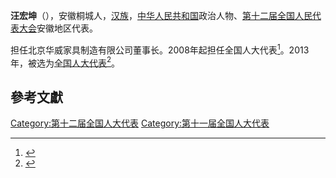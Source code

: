 '''汪宏坤'''（{{bd|1968年||}}），安徽桐城人，[[汉族|汉族]]，[[中华人民共和国|中华人民共和国]]政治人物、[[第十二届全国人民代表大会|第十二届全国人民代表大会]]安徽地区代表。

担任北京华威家具制造有限公司董事长。2008年起担任全国人大代表<ref>{{cite news|title=全国人大代表信息-汪宏坤|url= http://210.82.31.1:8084/delegate/viewDelegate.action?dbid=111003|accessdate=2013-04-05|newspaper=全国人大网|archive-url=https://web.archive.org/web/20140407061250/http://www.npc.gov.cn/delegate/viewDelegate.action?dbid=111003|archive-date=2014-04-07|dead-url=yes}}</ref>。2013年，被选为[[全国人大代表|全国人大代表]]<ref>{{cite news|title=全国人大代表信息-汪宏坤|url= http://210.82.31.1:8084/delegate/viewDelegate.action?dbid=120968|accessdate=2013-03-28|newspaper=全国人大网|archive-url=https://web.archive.org/web/20140407061441/http://www.npc.gov.cn/delegate/viewDelegate.action?dbid=120968|archive-date=2014-04-07|dead-url=yes}}</ref>。

==參考文獻==
{{reflist}}
{{中国政治人物小作品}}

[[Category:第十二届全国人大代表|Category:第十二届全国人大代表]]
[[Category:第十一届全国人大代表|Category:第十一届全国人大代表]]
